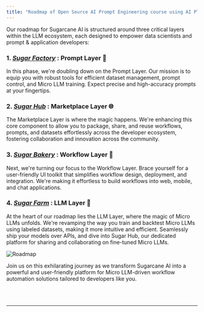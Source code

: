 ```yaml
---
title: "Roadmap of Open Source AI Prompt Engineering course using AI Playground & AI App"	description: "Roadmap of Prompt Engineering course by Sugarcane AI's open source AI Playground using npm like Prompt Pacakage and Micro LLM"
---
```

Our roadmap for Sugarcane AI is structured around three critical layers within the LLM ecosystem, each designed to empower data scientists and prompt & application developers:

### 1. [*Sugar Factory*](/docs/guides/introduction/) : Prompt Layer 📑

In this phase, we're doubling down on the Prompt Layer. Our mission is to equip you with robust tools for efficient dataset management, prompt control, and Micro LLM training. Expect precise and high-accuracy prompts at your fingertips.

### 2. [*Sugar Hub*](/docs/guides/introduction/) : Marketplace Layer 🌐

The Marketplace Layer is where the magic happens. We're enhancing this core component to allow you to package, share, and reuse workflows, prompts, and datasets effortlessly across the developer ecosystem, fostering collaboration and innovation across the community.

### 3. [*Sugar Bakery*](/docs/guides/introduction/) : Workflow Layer 🚀

Next, we're turning our focus to the Workflow Layer. Brace yourself for a user-friendly UI toolkit that simplifies workflow design, deployment, and integration. We're making it effortless to build workflows into web, mobile, and chat applications.

### 4. [*Sugar Farm*](/docs/guides/introduction/) : LLM Layer 🤖

At the heart of our roadmap lies the LLM Layer, where the magic of Micro LLMs unfolds. We're revamping the way you train and backtest Micro LLMs using labeled datasets, making it more intuitive and efficient. Seamlessly ship your models over APIs, and dive into Sugar Hub, our dedicated platform for sharing and collaborating on fine-tuned Micro LLMs.

![Roadmap](public/images/sugar/Roadmap.png)


Join us on this exhilarating journey as we transform Sugarcane AI into a powerful and user-friendly platform for Micro LLM-driven workflow automation solutions tailored to developers like you.


<br> </br>
___________________________________


<Reachout/>